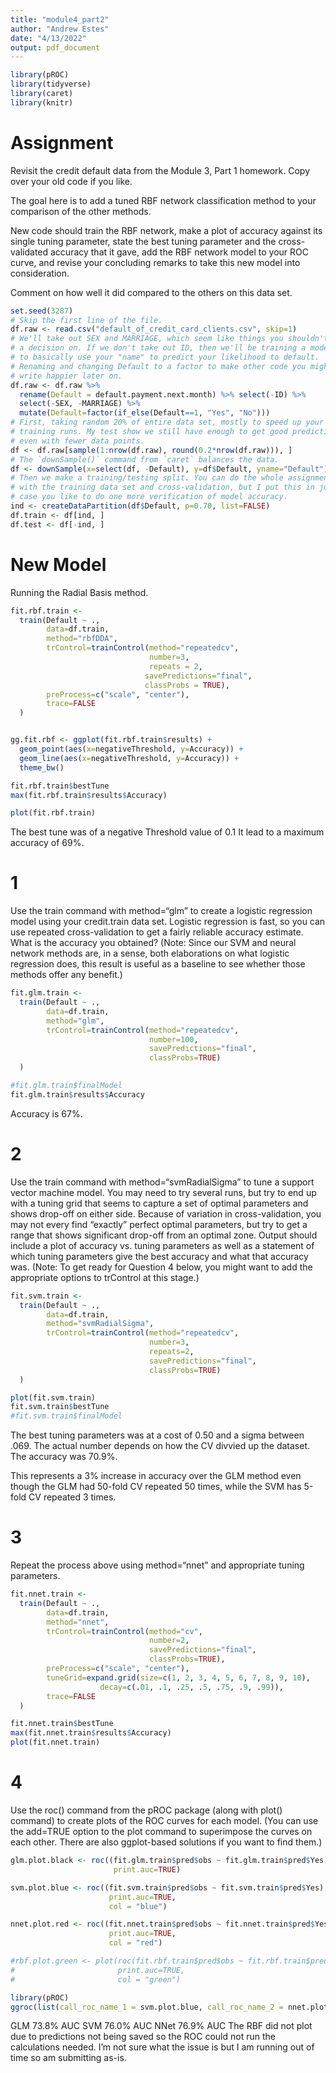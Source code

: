 ```yaml
---
title: "module4_part2"
author: "Andrew Estes"
date: "4/13/2022"
output: pdf_document
---
```


```r
library(pROC)
library(tidyverse)
library(caret)
library(knitr)
```

# Assignment
Revisit the credit default data from the Module 3, Part 1 homework. Copy over 
your old code if you like. 

The goal here is to add a tuned RBF network classification method to your 
comparison of the other methods. 

New code should train the RBF network, make a plot of accuracy against its 
single tuning parameter, state the best tuning parameter and the cross-validated
accuracy that it gave, add the RBF network model to your ROC curve, and revise 
your concluding remarks to take this new model into consideration.

Comment on how well it did compared to the others on this data set.


```r
set.seed(3287)
# Skip the first line of the file.
df.raw <- read.csv("default_of_credit_card_clients.csv", skip=1)
# We'll take out SEX and MARRIAGE, which seem like things you shouldn't base
# a decision on. If we don't take out ID, then we'll be training a model
# to basically use your "name" to predict your likelihood to default.
# Renaming and changing Default to a factor to make other code you might
# write happier later on.
df.raw <- df.raw %>%
  rename(Default = default.payment.next.month) %>% select(-ID) %>%
  select(-SEX, -MARRIAGE) %>%
  mutate(Default=factor(if_else(Default==1, "Yes", "No")))
# First, taking random 20% of entire data set, mostly to speed up your 
# training runs. My test show we still have enough to get good prediction
# even with fewer data points.
df <- df.raw[sample(1:nrow(df.raw), round(0.2*nrow(df.raw))), ]
# The `downSample()` command from `caret` balances the data.
df <- downSample(x=select(df, -Default), y=df$Default, yname="Default")
# Then we make a training/testing split. You can do the whole assignment just
# with the training data set and cross-validation, but I put this in just in
# case you like to do one more verification of model accuracy.
ind <- createDataPartition(df$Default, p=0.70, list=FALSE)
df.train <- df[ind, ]
df.test <- df[-ind, ]
```

\newpage
# New Model
Running the Radial Basis method.
```r
fit.rbf.train <-
  train(Default ~ ., 
        data=df.train,
        method="rbfDDA",
        trControl=trainControl(method="repeatedcv", 
                               number=3,
                               repeats = 2,
                              savePredictions="final",
                              classProbs = TRUE),
        preProcess=c("scale", "center"),
        trace=FALSE
  )


gg.fit.rbf <- ggplot(fit.rbf.train$results) +
  geom_point(aes(x=negativeThreshold, y=Accuracy)) +
  geom_line(aes(x=negativeThreshold, y=Accuracy)) +
  theme_bw()

fit.rbf.train$bestTune
max(fit.rbf.train$results$Accuracy)

plot(fit.rbf.train)
```
The best tune was of a negative Threshold value of 0.1
It lead to a maximum accuracy of 69%. 

\newpage
# 1
Use the train command with method="glm" to create a logistic regression model using your credit.train data set.  Logistic regression is fast, so you can use repeated cross-validation to get a fairly reliable accuracy estimate.  What is the accuracy you obtained? (Note: Since our SVM and neural network methods are, in a sense, both elaborations on what logistic regression does, this result is useful as a baseline to see whether those methods offer any benefit.)
```r
fit.glm.train <-
  train(Default ~ ., 
        data=df.train,
        method="glm",
        trControl=trainControl(method="repeatedcv", 
                               number=100, 
                               savePredictions="final",
                               classProbs=TRUE)
  )

#fit.glm.train$finalModel
fit.glm.train$results$Accuracy

```
Accuracy is 67%.

\newpage
# 2
Use the train command with method="svmRadialSigma" to tune a support vector machine model. You may need to try several runs, but try to end up with a tuning grid that seems to capture a set of optimal parameters and shows drop-off on either side. Because of variation in cross-validation, you may not every find "exactly" perfect optimal parameters, but try to get a range that shows significant drop-off from an optimal zone. Output should include a plot of accuracy vs. tuning parameters as well as a statement of which tuning parameters give the best accuracy and what that accuracy was.  (Note: To get ready for Question 4 below, you might want to add the appropriate options to trControl at this stage.)
```r
fit.svm.train <-
  train(Default ~ ., 
        data=df.train,
        method="svmRadialSigma",
        trControl=trainControl(method="repeatedcv", 
                               number=3, 
                               repeats=2,
                               savePredictions="final",
                               classProbs=TRUE)
  )

plot(fit.svm.train)
fit.svm.train$bestTune
#fit.svm.train$finalModel
```
The best tuning parameters was at a cost of 0.50 and a sigma between .069.
The actual number depends on how the CV divvied up the dataset. 
The accuracy was 70.9%.

This represents a 3% increase in accuracy over the GLM method even though the GLM 
had 50-fold CV repeated 50 times, while the SVM has 5-fold CV repeated 3 times.

\newpage
# 3
Repeat the process above using method="nnet" and appropriate tuning parameters.
```r
fit.nnet.train <- 
  train(Default ~ ., 
        data=df.train, 
        method="nnet",
        trControl=trainControl(method="cv", 
                               number=2,
                               savePredictions="final",
                               classProbs=TRUE),
        preProcess=c("scale", "center"),
        tuneGrid=expand.grid(size=c(1, 2, 3, 4, 5, 6, 7, 8, 9, 10),
                    decay=c(.01, .1, .25, .5, .75, .9, .99)),
        trace=FALSE
  )

fit.nnet.train$bestTune
max(fit.nnet.train$results$Accuracy)
plot(fit.nnet.train)
```


\newpage
# 4
Use the roc() command from the pROC package (along with plot() command) to create plots of the ROC curves for each model. (You can use the add=TRUE option to the plot command to superimpose the curves on each other. There are also ggplot-based solutions if you want to find them.)

```r
glm.plot.black <- roc((fit.glm.train$pred$obs ~ fit.glm.train$pred$Yes), 
                       print.auc=TRUE)

svm.plot.blue <- roc((fit.svm.train$pred$obs ~ fit.svm.train$pred$Yes), 
                      print.auc=TRUE, 
                      col = "blue")

nnet.plot.red <- roc((fit.nnet.train$pred$obs ~ fit.nnet.train$pred$Yes), 
                      print.auc=TRUE, 
                      col = "red")

#rbf.plot.green <- plot(roc(fit.rbf.train$pred$obs ~ fit.rbf.train$pred$obs),
#                       print.auc=TRUE,
#                       col = "green")

library(pROC)
ggroc(list(call_roc_name_1 = svm.plot.blue, call_roc_name_2 = nnet.plot.red, call_roc_name_3 = glm.plot.black))

```

GLM 73.8% AUC
SVM 76.0% AUC
NNet 76.9% AUC
The RBF did not plot due to predictions not being saved so the ROC could not 
run the calculations needed. I'm not sure what the issue is but I am running out
of time so am submitting as-is. 
